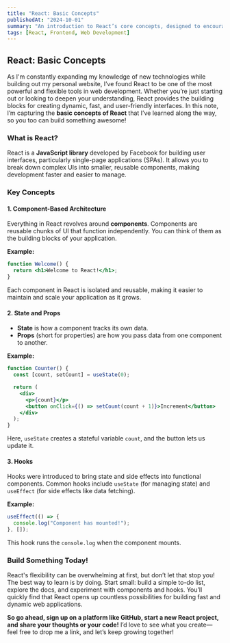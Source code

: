 ---
title: "React: Basic Concepts"
publishedAt: "2024-10-01"
summary: "An introduction to React’s core concepts, designed to encourage beginners and seasoned developers to dive in and start building."
tags: [React, Frontend, Web Development]
---

## React: Basic Concepts

As I'm constantly expanding my knowledge of new technologies while building out my personal website, I’ve found React to be one of the most powerful and flexible tools in web development. Whether you’re just starting out or looking to deepen your understanding, React provides the building blocks for creating dynamic, fast, and user-friendly interfaces. In this note, I’m capturing the **basic concepts of React** that I’ve learned along the way, so you too can build something awesome!

### What is React?

React is a **JavaScript library** developed by Facebook for building user interfaces, particularly single-page applications (SPAs). It allows you to break down complex UIs into smaller, reusable components, making development faster and easier to manage.

### Key Concepts

#### 1. **Component-Based Architecture**

Everything in React revolves around **components**. Components are reusable chunks of UI that function independently. You can think of them as the building blocks of your application.

**Example:**

```jsx
function Welcome() {
  return <h1>Welcome to React!</h1>;
}
```

Each component in React is isolated and reusable, making it easier to maintain and scale your application as it grows.

#### 2. **State and Props**

- **State** is how a component tracks its own data.
- **Props** (short for properties) are how you pass data from one component to another.

**Example:**

```jsx
function Counter() {
  const [count, setCount] = useState(0);

  return (
    <div>
      <p>{count}</p>
      <button onClick={() => setCount(count + 1)}>Increment</button>
    </div>
  );
}
```

Here, `useState` creates a stateful variable `count`, and the button lets us update it.

#### 3. **Hooks**

Hooks were introduced to bring state and side effects into functional components. Common hooks include `useState` (for managing state) and `useEffect` (for side effects like data fetching).

**Example:**

```jsx
useEffect(() => {
  console.log("Component has mounted!");
}, []);
```

This hook runs the `console.log` when the component mounts.

### Build Something Today!

React's flexibility can be overwhelming at first, but don’t let that stop you! The best way to learn is by doing. Start small: build a simple to-do list, explore the docs, and experiment with components and hooks. You’ll quickly find that React opens up countless possibilities for building fast and dynamic web applications.

**So go ahead, sign up on a platform like GitHub, start a new React project, and share your thoughts or your code!** I’d love to see what you create—feel free to drop me a link, and let’s keep growing together!
